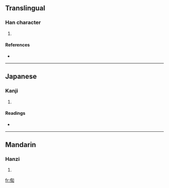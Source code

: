 ==Translingual==

===Han character===
{{Han char|rn=9|rad=人|as=08|sn=10|four=|canj=人人大口 (OOKR)}}

# {{defn|Han}}

====References====
* {{Han ref|kx=0107.010|dkj=00743|dj=0227.110|hdz=10179.040|uh=5001|ud=20481}}

----

==Japanese==

===Kanji===
{{ja-kanji|grade=|rs=人08}}

# {{defn|Japanese}}

====Readings====
* {{ja-readings|on=[[ち]] (chi), [[じ]] (ji)|kun=[[ゆく]] (yuku)}}

----

==Mandarin==

===Hanzi===
{{cmn-hanzi|pin=[[chí]] ([[chi2]])|wg=ch'ih<sup>2</sup>}}

# {{defn|Mandarin}}

[[fr:倁]]